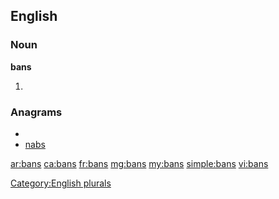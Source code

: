 ==English==

===Noun===
'''bans'''

# {{plural of|[[ban]]}}

===Anagrams===
* {{alphagram|abns}}
* [[nabs#English|nabs]]


[[Category:English plurals]]

[[ar:bans]]
[[ca:bans]]
[[fr:bans]]
[[mg:bans]]
[[my:bans]]
[[simple:bans]]
[[vi:bans]]